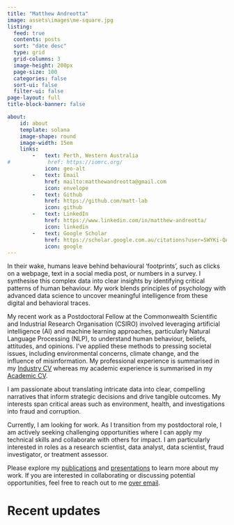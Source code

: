 ```yaml
---
title: "Matthew Andreotta"
image: assets\images\me-square.jpg
listing:
  feed: true
  contents: posts
  sort: "date desc"
  type: grid
  grid-columns: 3
  image-height: 200px
  page-size: 100
  categories: false
  sort-ui: false
  filter-ui: false
page-layout: full
title-block-banner: false

about:
    id: about
    template: solana
    image-shape: round
    image-width: 15em
    links:
        -   text: Perth, Western Australia
#            href: https://iomrc.org/
            icon: geo-alt
        -   text: Email
            href: mailto:matthewandreotta@gmail.com
            icon: envelope
        -   text: Github
            href: https://github.com/matt-lab
            icon: github
        -   text: LinkedIn
            href: https://www.linkedin.com/in/matthew-andreotta/
            icon: linkedin
        -   text: Google Scholar
            href: https://scholar.google.com.au/citations?user=SWYKi-QAAAAJ
            icon: google
---
```


:::{#about}

In their wake, humans leave behind behavioural 'footprints', such as clicks on a webpage, text in a social media post, or numbers in a survey. I synthesise this complex data into clear insights by identifying critical patterns of human behaviour. My work blends principles of psychology with advanced data science to uncover meaningful intelligence from these digital and behavioral traces.

My recent work as a Postdoctoral Fellow at the Commonwealth Scientific and Industrial Research Organisation (CSIRO) involved leveraging artificial intelligence (AI) and machine learning approaches, particularly Natural Language Processing (NLP), to understand human behaviour, beliefs, attitudes, and opinions. I've applied these methods to pressing societal issues, including environmental concerns, climate change, and the influence of misinformation. My professional experience is summarised in my <a href="https://matt-lab.github.io/assets/cv-academic/cv.pdf">Industry CV</a> whereas my academic experience is summarised in my <a href="https://matt-lab.github.io/assets/cv-industry/cv.pdf">Academic CV</a>.

I am passionate about translating intricate data into clear, compelling narratives that inform strategic decisions and drive tangible outcomes. My interests span critical areas such as environment, health, and investigations into fraud and corruption.

Currently, I am looking for work. As I transition from my postdoctoral role, I am actively seeking challenging opportunities where I can apply my technical skills and collaborate with others for impact. I am particularly interested in roles as a research scientist, data analyst, data scientist, fraud investigator, or treatment assessor.

Please explore my <a href="https://matt-lab.github.io/publications.html">publications</a> and <a href="https://matt-lab.github.io/presentations.html">presentations</a> to learn more about my work. If you are interested in collaborating or discussing potential opportunities, feel free to reach out to me <a href="mailto:matthewandreotta@gmail.com">over email</a>.

:::

# Recent updates
